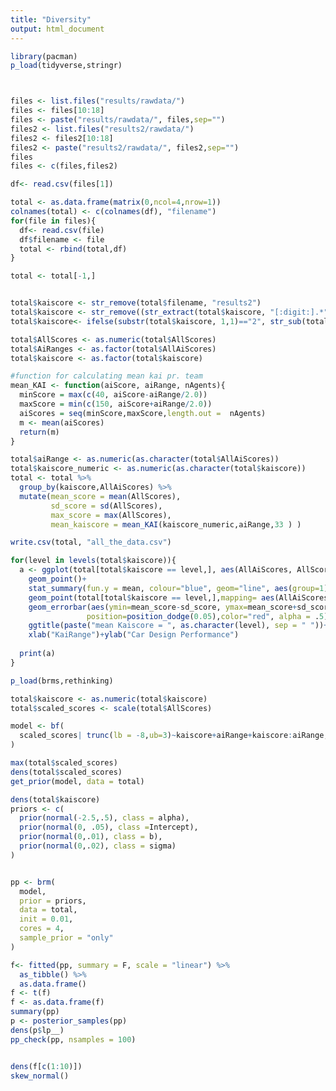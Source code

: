 ```yaml
---
title: "Diversity"
output: html_document
---
```


```r
library(pacman)
p_load(tidyverse,stringr)



files <- list.files("results/rawdata/")
files <- files[10:18]
files <- paste("results/rawdata/", files,sep="")
files2 <- list.files("results2/rawdata/")
files2 <- files2[10:18]
files2 <- paste("results2/rawdata/", files2,sep="")
files
files <- c(files,files2)

df<- read.csv(files[1])

total <- as.data.frame(matrix(0,ncol=4,nrow=1))
colnames(total) <- c(colnames(df), "filename")
for(file in files){
  df<- read.csv(file)
  df$filename <- file
  total <- rbind(total,df)
}

total <- total[-1,]


total$kaiscore <- str_remove(total$filename, "results2")
total$kaiscore <- str_remove((str_extract(total$kaiscore, "[:digit:].*")), ".csv")
total$kaiscore<- ifelse(substr(total$kaiscore, 1,1)=="2", str_sub(total$kaiscore, 2),total$kaiscore)

total$AllScores <- as.numeric(total$AllScores)
total$AiRanges <- as.factor(total$AllAiScores)
total$kaiscore <- as.factor(total$kaiscore)

#function for calculating mean kai pr. team
mean_KAI <- function(aiScore, aiRange, nAgents){
  minScore = max(c(40, aiScore-aiRange/2.0))
  maxScore = min(c(150, aiScore+aiRange/2.0))
  aiScores = seq(minScore,maxScore,length.out =  nAgents)
  m <- mean(aiScores)
  return(m)
}

total$aiRange <- as.numeric(as.character(total$AllAiScores))
total$kaiscore_numeric <- as.numeric(as.character(total$kaiscore))
total <- total %>% 
  group_by(kaiscore,AllAiScores) %>% 
  mutate(mean_score = mean(AllScores),
         sd_score = sd(AllScores),
         max_score = max(AllScores),
         mean_kaiscore = mean_KAI(kaiscore_numeric,aiRange,33 ) )

write.csv(total, "all_the_data.csv")

```


```r

for(level in levels(total$kaiscore)){
  a <- ggplot(total[total$kaiscore == level,], aes(AllAiScores, AllScores, group = AllAiScores)) +
    geom_point()+   
    stat_summary(fun.y = mean, colour="blue", geom="line", aes(group=1))+
    geom_point(total[total$kaiscore == level,],mapping= aes(AllAiScores,mean_score, color = "red"))+
    geom_errorbar(aes(ymin=mean_score-sd_score, ymax=mean_score+sd_score), width=.2,
                 position=position_dodge(0.05),color="red", alpha = .5)+
    ggtitle(paste("mean Kaiscore = ", as.character(level), sep = " "))+
    xlab("KaiRange")+ylab("Car Design Performance")
  
  print(a)
}
```

```r
p_load(brms,rethinking)

total$kaiscore <- as.numeric(total$kaiscore)
total$scaled_scores <- scale(total$AllScores)

model <- bf(
  scaled_scores| trunc(lb = -8,ub=3)~kaiscore+aiRange+kaiscore:aiRange, family = skew_normal()
)

max(total$scaled_scores)
dens(total$scaled_scores)
get_prior(model, data = total)

dens(total$kaiscore)
priors <- c(
  prior(normal(-2.5,.5), class = alpha),
  prior(normal(0, .05), class =Intercept),
  prior(normal(0,.01), class = b),
  prior(normal(0,.02), class = sigma)
)


pp <- brm(
  model, 
  prior = priors,
  data = total,
  init = 0.01,
  cores = 4,
  sample_prior = "only"
)

f<- fitted(pp, summary = F, scale = "linear") %>% 
  as_tibble() %>% 
  as.data.frame()
f <- t(f)
f <- as.data.frame(f)
summary(pp)
p <- posterior_samples(pp)
dens(p$lp__)
pp_check(pp, nsamples = 100)


dens(f[c(1:10)])
skew_normal()

```

